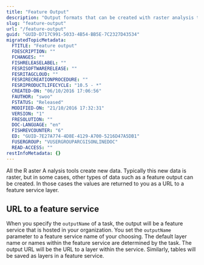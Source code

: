 ```yaml
---
title: "Feature Output"
description: "Output formats that can be created with raster analysis tools."
slug: "feature-output"
url: "/feature-output"
guid: "GUID-D717C991-5033-4B54-BB5E-7C2327D43534"
migratedTopicMetadata:
  FTITLE: "Feature output"
  FDESCRIPTION: ""
  FCHANGES: ""
  FISHRELEASELABEL: ""
  FESRISOFTWARERELEASE: ""
  FESRITAGCLOUD: ""
  FESRIRECREATIONPROCEDURE: ""
  FESRIPRODUCTLIFECYCLE: "10.5 - *"
  CREATED-ON: "06/10/2016 17:06:56"
  FAUTHOR: "swoo"
  FSTATUS: "Released"
  MODIFIED-ON: "21/10/2016 17:32:31"
  VERSION: "1"
  FRESOLUTION: ""
  DOC-LANGUAGE: "en"
  FISHREVCOUNTER: "6"
  ED: "GUID-7E27A774-4D8E-4129-A700-5216D47A5DB1"
  FUSERGROUP: "VUSERGROUPARCGISONLINEDOC"
  READ-ACCESS: ""
restInfoMetadata: {}
---
```


All the R aster A nalysis tools create new data. Typically this new data is raster, but in some cases, other types of data such as a feature  output can be created. In those cases the values are returned to you as a URL to a feature service layer.

## URL to a feature service

When you specify the `outputName`  of a task, the output will be a feature service that is hosted in your organization. You set the `outputName`  parameter to a feature service name of your choosing. The default layer name or names within the feature service are determined by the task. The output URL will be the URL to a layer within the service. Similarly, tables will be saved as layers in a feature service.
